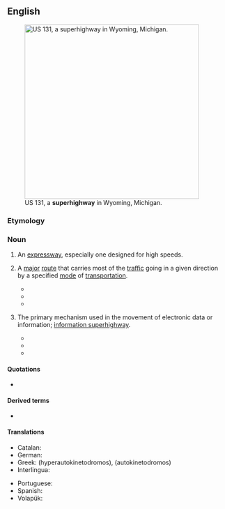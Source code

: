 ==English==
[[File:US 131, M-6, 68th St interchange.jpg|thumb|400px|right|US&nbsp;131, a '''superhighway''' in Wyoming, Michigan.]]

===Etymology===
{{prefix|en|super|highway}}

===Noun===
{{en-noun}}

# {{lb|en|US}} An [[expressway]], especially one designed for high speeds.
# {{lb|en|by extension}} A [[major]] [[route]] that carries most of the [[traffic]] going in a given direction by a specified [[mode]] of [[transportation]].
#* {{quote-book|en|year=1996|title=Computer outages at the Federal Aviation Administration's Air Traffic Control Center in Aurora, Illinois |author=United States Congress House Committee on Transportation and Infrastructure. Subcommittee on Aviation  |page= |ISBN= |passage=We cannot and should not be rebuilding old "two lane" sections of the air transport system with segments having "eight lane superhighway" capacity without knowing the full economic, safety, and environmental impacts of the entire air traffic '''superhighway'''. }}
#* {{quote-book|en|year=2015 |title=Foragers, Farmers, and Fossil Fuels: How Human Values Evolve |author=Ian Morris & ‎Stephen Macedo  |page= |ISBN= 1400865514|passage=By 1400, however, Western Europeans had developed their own versions of oceangoing ships, and these transformed the much narrower Atlantic Ocean from a barrier into a '''superhighway'''.  }}
#* {{quote-book|en|year=2018|title=Copenhagenize: The Definitive Guide to Global Bicycle Urbanism |author=Mikael Colville-Andersen  |page= |ISBN=1610919386 |passage=One of them was exploring the possibility of a bicycle '''superhighway''' along the River Dodder. }}
# {{lb|en|metaphoric}} The primary mechanism used in the movement of electronic data or information; [[information superhighway]].
#* {{quote-book|en|year=1996|title=Emerging Electronic Highways:New Challenges for Politics and Law |author=V. J. J. M. Bekkers, ‎Bert-Jaap Koops, ‎& Sjaak Nouwt  |page= |ISBN=9041101837 |passage=In the discussion about the pros and cons of the electronic '''superhighway''', people often refer to the Internet.  }}
#* {{quote-book|en|year=1996|title=Converging Media? Converging Regulation?  |author=Richard Collins  |page=29 |ISBN=186030026X |passage=How should we reinterpret the universal service obligation for the '''superhighway'''? It is clear that price is already a barrier to access to the basic telephone service. }}
#* {{quote-book|en|year=2000 |title=Corporate Mergers and Acquisitions: A Case Study  |author=Charles Addo  |page=113 |ISBN= |passage=As both Bell Atlantic and TCI have made clear, their '''superhighway''' will give them full control over the programming from its point of origin through its delivery to the home. }}

====Quotations====
* {{seeCites|lang=en}}

====Derived terms====
* {{l|en|information superhighway}}

====Translations====
{{trans-top|US An expressway especially one designed for high speeds}}
* Catalan: {{t|ca|super-autopista}}
* German: {{t+|de|Autobahn}}
* Greek: (hyperautokinetodromos), (autokinetodromos)
* Interlingua: {{t|ia|super-autostrata}}
{{trans-mid}}
* Portuguese: {{t|pt|super-autopista}}
* Spanish: {{t|es|super-autopista}}
* Volapük: {{t|vo|lemotoraveg}}
{{trans-bottom}}